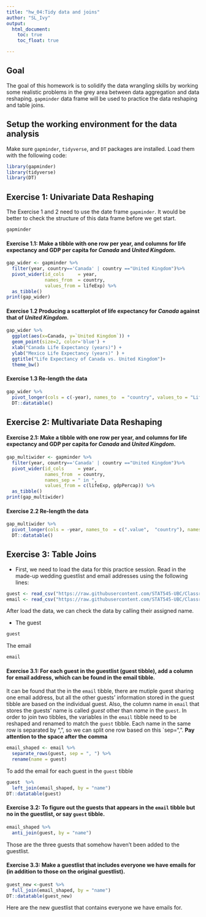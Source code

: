 ```yaml
---
title: "hw_04:Tidy data and joins"
author: "SL_Ivy"
output: 
  html_document:
    toc: true
    toc_float: true

---
```

## Goal

The goal of this homework is to solidify the data wrangling skills by working some realistic problems in the grey area between data aggregation and data reshaping.
`gapminder` data frame will be used to practice the data reshaping and table joins.



## Setup the working environment for the data analysis
Make sure `gapminder`, `tidyverse`, and `DT` packages are installed.
Load them with the following code:
```r
library(gapminder)
library(tidyverse)
library(DT)
```

## Exercise 1: Univariate Data Reshaping

The Exercise 1 and 2 need to use the date frame `gapminder`. It would be better to check the structure of this data frame before we get start.
```r
gapminder
```

#### Exercise 1.1: Make a tibble with one row per **year**, and columns for **life expectancy** and **GDP per capita** for *Canada* and *United Kingdom*.
```r
gap_wider <- gapminder %>%
  filter(year, country=='Canada' | country =="United Kingdom")%>%
  pivot_wider(id_cols     = year, 
              names_from  = country, 
              values_from = lifeExp) %>%
  as_tibble()
print(gap_wider)
```


#### Exercise 1.2 Producing a scatterplot of life expectancy for *Canada* against that of *United Kingdom*.


```r
gap_wider %>% 
  ggplot(aes(x=Canada, y=`United Kingdom`)) +
  geom_point(size=2, color='blue') +
  xlab("Canada Life Expectancy (years)") +
  ylab("Mexico Life Expectancy (years)" ) +
  ggtitle("Life Expectancy of Canada vs. United Kingdom")+
  theme_bw()
```


#### Exercise 1.3 Re-length the data
```r
gap_wider %>% 
  pivot_longer(cols = c(-year), names_to  = "country", values_to = "LifeExp") %>%
  DT::datatable()
```


## Exercise 2: Multivariate Data Reshaping

#### Exercise 2.1: Make a tibble with one row per **year**, and columns for **life expectancy** and **GDP per capita** for *Canada* and *United Kingdom*.

```r
gap_multiwider <- gapminder %>%
  filter(year, country=='Canada' | country =="United Kingdom")%>%
  pivot_wider(id_cols     = year,
              names_from  = country,
              names_sep = " in ",
              values_from = c(lifeExp, gdpPercap)) %>%
  as_tibble()
print(gap_multiwider)
```


#### Exercise 2.2 Re-length the data
```r
gap_multiwider %>% 
  pivot_longer(cols = -year, names_to  = c(".value",  "country"), names_sep = ' in ') %>%
  DT::datatable()
```


## Exercise 3: Table Joins 
* First, we need to load the data for this practice session.
Read in the made-up wedding guestlist and email addresses using the following lines:

```r
guest <- read_csv("https://raw.githubusercontent.com/STAT545-UBC/Classroom/master/data/wedding/attend.csv")
email <- read_csv("https://raw.githubusercontent.com/STAT545-UBC/Classroom/master/data/wedding/emails.csv")
```

After load the data, we can check the data by calling their assigned name.

* The guest 
```r
guest
```

The email
```r
email
```

#### Exercise 3.1: For each guest in the guestlist (guest tibble), add a column for email address, which can be found in the email tibble.

It can be found that the in the `email` tibble, there are mutiple guest sharing one email address, but all the other guests' information stored in the guest tibble are based on the individual guest.
Also, the column name in `email` that stores the guests' name is called *guest* other than *name* in the `guest`.
In order to join two tibbles, the variables in the `email` tibble need to be reshaped and renamed to match the `guest` tibble.
Each name in the same row is separated by ", ", so we can split one row based on this `sep=", ". **Pay attention to the space after the comma**

```r
email_shaped <- email %>% 
  separate_rows(guest, sep = ", ") %>%
  rename(name = guest)
```

To add the email for each guest in the `guest` tibble

```r
guest  %>%
  left_join(email_shaped, by = "name")
DT::datatable(guest)
```


#### Exercise 3.2: To figure out the guests that appears in the `email` tibble but no in the guestlist, or say `guest` tibble.

```r
email_shaped %>%
  anti_join(guest, by = "name")
```

Those are the three guests that somehow haven't been added to the guestlist.

#### Exercise 3.3: Make a guestlist that includes everyone we have emails for (in addition to those on the original guestlist).

```r
guest_new <-guest %>%
  full_join(email_shaped, by = "name")
DT::datatable(guest_new)
```

Here are the new guestlist that contains everyone we have emails for.